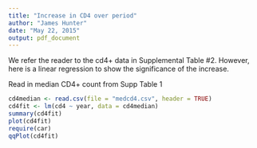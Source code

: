 ```yaml
---
title: "Increase in CD4 over period"
author: "James Hunter"
date: "May 22, 2015"
output: pdf_document
---
```


We refer the reader to the cd4+ data in Supplemental Table #2. However, here is a linear regression to show the significance of the increase.

Read in median CD4+ count from Supp Table 1
```r
cd4median <- read.csv(file = "medcd4.csv", header = TRUE)
cd4fit <- lm(cd4 ~ year, data = cd4median)
summary(cd4fit)
plot(cd4fit)
require(car)
qqPlot(cd4fit)
```

